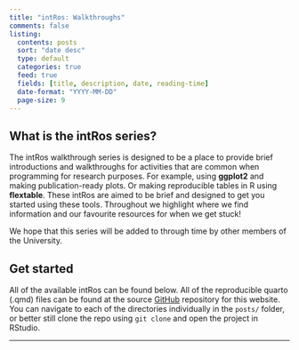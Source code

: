 ```yaml
---
title: "intRos: Walkthroughs"
comments: false
listing:
  contents: posts
  sort: "date desc"
  type: default
  categories: true
  feed: true
  fields: [title, description, date, reading-time]
  date-format: "YYYY-MM-DD"
  page-size: 9
---
```


## What is the intRos series?

The intRos walkthrough series is designed to be a place to provide brief introductions and walkthroughs for activities that are common when programming for research purposes. For example, using **ggplot2** and making publication-ready plots. Or making reproducible tables in R using **flextable**. These intRos are aimed to be brief and designed to get you started using these tools. Throughout we highlight where we find information and our favourite resources for when we get stuck!

We hope that this series will be added to through time by other members of the University.

## Get started

All of the available intRos can be found below. All of the reproducible quarto (.qmd) files can be found at the source [GitHub](https://github.com/exeter-data-analytics/exeter-data-analytics.github.io) repository for this website. You can navigate to each of the directories individually in the `posts/` folder, or better still clone the repo using `git clone` and open the project in RStudio. 

***